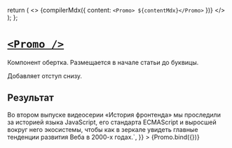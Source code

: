 
<Meta title="Post/Promo" decorators={[gridDecorator]}/>

  return (
    <>
      {compilerMdx({ content: `<Promo> ${contentMdx}</Promo>` })}
    </>
  );
};

# [`<Promo />`](http://s.csssr.ru/UJ4QCUXM4/2021-05-13-15-48-40.jpg)

Компонент обертка. Размещается в начале статьи до буквицы.

Добавляет отступ снизу.

## Результат

<Canvas>
  <Story
    name="Default"
    args={{
      contentMdx: `<Subtitle>Во втором выпуске видеосерии «История фронтенда» мы проследили за историей языка JavaScript, его стандарта ECMAScript и выросшей вокруг него экосистемы, чтобы как в зеркале увидеть главные тенденции развития Веба в 2000-х годах.</Subtitle>`,
    }}
  >
    {Promo.bind({})}
  </Story>
</Canvas>
